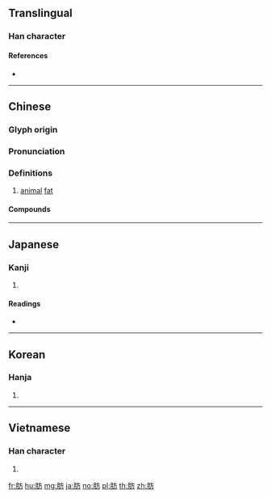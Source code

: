 {{character info/new}}
==Translingual==

===Han character===
{{Han char|rn=130|rad=肉|as=04|sn=8|four=70227|canj=BYHS|ids=⿰月方}}

====References====
* {{Han ref|kx=0975.120|dkj=29302|dj=1427.030|hdz=32052.040|uh=80AA|ud=32938|bh=AAD5|bd=43733}}

----

==Chinese==
{{zh-forms}}

===Glyph origin===
{{Han etym}}

===Pronunciation===
{{zh-pron
|m=fáng
|c=fong1
|h=pfs=fòng
|md=huòng
|mn=qz,xm,zz:hong/tw:hông/xm,zz:hóng/twv:hông
|w=1faan
|mc=y
|oc=y
|cat=n
}}

===Definitions===
{{zh-hanzi}}

# [[animal]] [[fat]]

====Compounds====
{{zh-der|脂肪腺|血脂肪|脂肪酸|脂肪|脂肪瘤|飽和脂肪}}

----

==Japanese==

===Kanji===
{{ja-kanji|grade=c|rs=肉04}}

# {{defn|lang=ja|sort=肉04}}

====Readings====
* {{ja-readings|on=[[ぼう]] (bō), [[ほう]] (hō)|kun=[[こえる]] (koeru), [[あぶら]] (abura)|nanori=}}

----

==Korean==

===Hanja===
{{ko-hanja|hangeul=방}}

# {{defn|lang=ko|sort=肉04}}

----

==Vietnamese==

===Han character===
{{vi-hantu|[[phương]], [[phòng]]|rs=肉04}}

# {{defn|lang=vi|sort=肉04}}

[[fr:肪]]
[[hu:肪]]
[[mg:肪]]
[[ja:肪]]
[[no:肪]]
[[pl:肪]]
[[th:肪]]
[[zh:肪]]